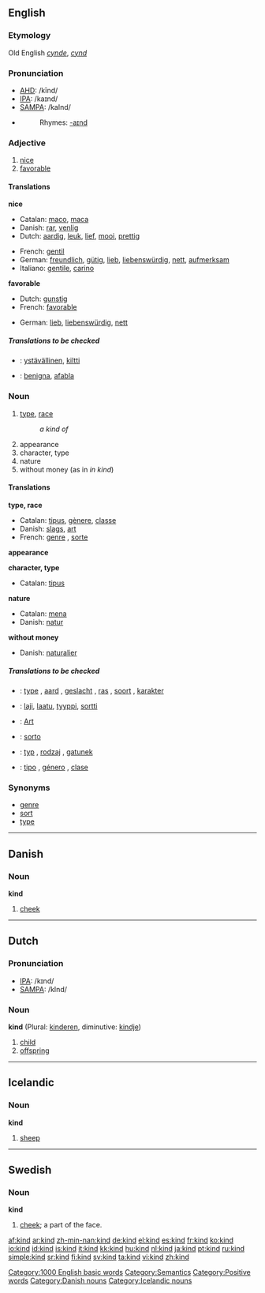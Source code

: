 {{see|Kind}}
==English==

{{rank|money|door|round|277|kind|form|hundred|believe}}

===Etymology===
Old English ''[[cynde]]'', ''[[cynd]]''

===Pronunciation===
*[[w:AHD|AHD]]: /kīnd/
*[[w:IPA|IPA]]: /kaɪnd/
*[[w:SAMPA|SAMPA]]: /kaInd/
*{{audio|en-us-kind.ogg|Audio (US)}}
*:Rhymes: [[Rhymes:English:-aɪnd|-aɪnd]]

===Adjective===
{{en-adj-er}}

# [[nice]]
# [[favorable]]

====Translations====
'''nice'''
{{top}}
*Catalan: [[maco]], [[maca]]
*Danish: [[rar]], [[venlig]]
*Dutch: [[aardig]], [[leuk]], [[lief]], [[mooi]], [[prettig]]
{{mid}}
*French: [[gentil]]
*German: [[freundlich]], [[gütig]], [[lieb]], [[liebenswürdig]], [[nett]], [[aufmerksam]]
*Italiano: [[gentile]], [[carino]]
{{bottom}}

'''favorable'''
{{top}}
*Dutch: [[gunstig]]
*French: [[favorable]]
{{mid}}
*German: [[lieb]], [[liebenswürdig]], [[nett]]
{{bottom}}

=====Translations to be checked=====
{{checktrans}}
*{{ttbc|Finnish}}: [[ystävällinen]], [[kiltti]]
*{{ttbc|Ido}}: [[benigna]], [[afabla]]

===Noun===
{{en-noun}}

# [[type]], [[race]] <!--preposition?-->
#:''a kind of''
# appearance <!-- ? -->
# character, type <!-- redundant? -->
# nature <!--redundant? -->
# without money (as in ''in kind'') <!--===Derived terms===? -->

====Translations====
'''type, race'''
{{top}}
*Catalan: [[tipus]], [[gènere]], [[classe]]
*Danish: [[slags]], [[art]]
*French: [[genre]] {{m}}, [[sorte]] {{f}}
{{mid}}
{{bottom}}

'''appearance'''
{{top}}
{{mid}}
{{bottom}}

'''character, type'''
{{top}}
*Catalan: [[tipus]]
{{mid}}
{{bottom}}

'''nature'''
{{top}}
*Catalan: [[mena]]
*Danish: [[natur]]
{{mid}}
{{bottom}}

'''without money'''
{{top}}
*Danish: [[naturalier]]
{{mid}}
{{bottom}}

=====Translations to be checked=====
{{checktrans}}
*{{ttbc|Dutch}}: [[type]] {{n}}, [[aard]] {{m}}, [[geslacht]] {{n}}, [[ras]] {{n}}, [[soort]] {{f}}, [[karakter]] {{n}}
*{{ttbc|Finnish}}: [[laji]], [[laatu]], [[tyyppi]], [[sortti]]
*{{ttbc|German}}: [[Art]] {{f}}
*{{ttbc|Ido}}: [[sorto]]
*{{ttbc|Polish}}: [[typ]] {{m}}, [[rodzaj]] {{m}}, [[gatunek]] {{m}}
*{{ttbc|Spanish}}: [[tipo]] {{m}}, [[género]] {{m}}, [[clase]] {{f}}

===Synonyms===
*[[genre]]
*[[sort]]
*[[type]]

----

==Danish==

===Noun===
'''kind'''

# [[cheek]]

----

==Dutch==

===Pronunciation===
*[[w:IPA|IPA]]: /kɪnd/
*[[w:SAMPA|SAMPA]]: /kInd/

===Noun===
'''kind''' {{n}} (Plural: [[kinderen]], diminutive: [[kindje]])

# [[child]]
# [[offspring]]

----

==Icelandic==

===Noun===
'''kind''' {{f}}

# [[sheep]]

----

==Swedish==

===Noun===
{{sv-noun-reg-r-c|2=kinde}}
'''kind''' {{c}}

# {{sv-anatomy}} [[cheek]]; a part of the face.

[[Category:1000 English basic words]]
[[Category:Semantics]]
[[Category:Positive words]]
[[Category:Danish nouns]]
[[Category:Icelandic nouns]]

[[af:kind]]
[[ar:kind]]
[[zh-min-nan:kind]]
[[de:kind]]
[[el:kind]]
[[es:kind]]
[[fr:kind]]
[[ko:kind]]
[[io:kind]]
[[id:kind]]
[[is:kind]]
[[it:kind]]
[[kk:kind]]
[[hu:kind]]
[[nl:kind]]
[[ja:kind]]
[[pt:kind]]
[[ru:kind]]
[[simple:kind]]
[[sr:kind]]
[[fi:kind]]
[[sv:kind]]
[[ta:kind]]
[[vi:kind]]
[[zh:kind]]